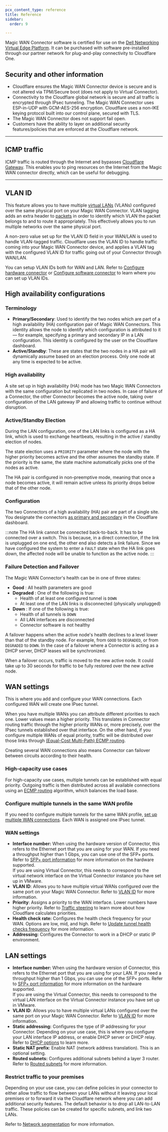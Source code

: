 ```yaml
---
pcx_content_type: reference
title: Reference
sidebar:
  order: 9

---
```



Magic WAN Connector software is certified for use on the [Dell Networking Virtual Edge Platform](https://www.dell.com/support/home/en-us/product-support/product/dell-emc-networking-vep1445-vep1485/docs). It can be purchased with software pre-installed through our partner network for plug-and-play connectivity to Cloudflare One.

## Security and other information

- Cloudflare ensures the Magic WAN Connector device is secure and is not altered via TPM/Secure boot (does not apply to Virtual Connector).
- Connectivity to the Cloudflare global network is secure and all traffic is encrypted through <GlossaryTooltip term="IPsec tunnel">IPsec</GlossaryTooltip> tunneling. The Magic WAN Connector uses ESP-in-UDP with GCM-AES-256 encryption. Cloudflare uses a non-IKE keying protocol built into our control plane, secured with TLS.
- The Magic WAN Connector does not support fail open.
- Customers have the ability to layer on additional security features/policies that are enforced at the Cloudflare network.

---

## ICMP traffic

<GlossaryTooltip term="ICMP">ICMP traffic</GlossaryTooltip> is routed through the Internet and bypasses [Cloudflare Gateway](/cloudflare-one/policies/gateway/). This enables you to ping resources on the Internet from the Magic WAN connector directly, which can be useful for debugging.

---

## VLAN ID

This feature allows you to have multiple [virtual LANs](https://www.cloudflare.com/learning/network-layer/what-is-a-lan/) (VLANs) configured over the same physical port on your Magic WAN Connector. VLAN tagging adds an extra header to [packets](https://www.cloudflare.com/learning/network-layer/what-is-a-packet/) in order to identify which VLAN the packet belongs to and to route it appropriately. This effectively allows you to run multiple networks over the same physical port.

A non-zero value set up for the VLAN ID field in your WAN/LAN is used to handle VLAN-tagged traffic. Cloudflare uses the VLAN ID to handle traffic coming into your Magic WAN Connector device, and applies a VLAN tag with the configured VLAN ID for traffic going out of your Connector through WAN/LAN.

You can setup VLAN IDs both for WAN and LAN. Refer to [Configure hardware connector](/magic-wan/configuration/connector/configure-hardware-connector/) or [Configure software connector](/magic-wan/configuration/connector/configure-virtual-connector/) to learn where you can set up VLAN IDs.

## High availability configurations

### Terminology

- **Primary/Secondary**: Used to identify the two nodes which are part of a high availability (HA) configuration pair of Magic WAN Connectors. This identity allows the node to identify which configuration is attributed to it — for example, specifying a primary and secondary IP in a LAN configuration. This identity is configured by the user on the Cloudflare dashboard.
- **Active/Standby**: These are states that the two nodes in a HA pair will dynamically assume based on an election process. Only one node at any time is expected to be active.

### High availability

A site set up in high availability (HA) mode has two Magic WAN Connectors with the same configuration but replicated in two nodes. In case of failure of a Connector, the other Connector becomes the active node, taking over configuration of the LAN gateway IP and allowing traffic to continue without disruption.

### Active/Standby Election

During the LAN configuration, one of the LAN links is configured as a HA link, which is used to exchange heartbeats, resulting in the active / standby election of nodes.

The state election uses a `PRIORITY` parameter where the node with the higher priority becomes active and the other assumes the standby state. If the priority is the same, the state machine automatically picks one of the nodes as active.

The HA pair is configured in non-preemptive mode, meaning that once a node becomes active, it will remain active unless its priority drops below that of the other node.

### Configuration

The two Connectors of a high availability (HA) pair are part of a single site. You designate the connectors [as primary and secondary](/magic-wan/configuration/connector/configure-hardware-connector/#create-a-high-availability-configuration) in the Cloudflare dashboard.

:::note
The HA link cannot be connected back-to-back. It has to be connected over a switch. This is because, in a direct connection, if the link is unplugged on one end, the other end also detects a link failure. Since we have configured the system to enter a `FAULT` state when the HA link goes down, the affected node will be unable to function as the active node.
:::

### Failure Detection and Failover

The Magic WAN Connector's health can be in one of three states:

- **Good** : All health parameters are good
- **Degraded** : One of the following is true:
  - Health of at least one configured tunnel is `DOWN`
  - At least one of the LAN links is disconnected (physically unplugged)
- **Down** : If one of the following is true:
  - Health of all tunnels is `DOWN`
  - All LAN interfaces are disconnected
  - Connector software is not healthy

A failover happens when the active node's health declines to a level lower than that of the standby node. For example, from `GOOD` to `DEGRADED`, or from `DEGRADED` to `DOWN`. In the case of a failover where a Connector is acting as a DHCP server, DHCP leases will be synchronized.

When a failover occurs, traffic is moved to the new active node. It could take up to 30 seconds for traffic to be fully restored over the new active node.

## WAN settings

This is where you add and configure your WAN connections. Each configured WAN will create one IPsec tunnel.

When you have multiple WANs you can attribute different priorities to each one. Lower values mean a higher priority. This translates in Connector routing traffic through the higher priority WANs or, more precisely, over the IPsec tunnels established over that interface. On the other hand, if you configure multiple WANs of equal priority, traffic will be distributed over those links through [(Equal-Cost Multi-Path) ECMP routing](/magic-wan/reference/traffic-steering/#equal-cost-multi-path-routing).

Creating several WAN connections also means Connector can failover between circuits according to their health.

### High-capacity use cases

For high-capacity use cases, multiple tunnels can be established with equal priority. Outgoing traffic is then distributed across all available connections using an [ECMP routing](/magic-wan/reference/traffic-steering/#equal-cost-multi-path-routing) algorithm, which balances the load base.

### Configure multiple tunnels in the same WAN profile

If you need to configure multiple tunnels for the same WAN profile, [set up multiple WAN connections](/magic-wan/configuration/connector/configure-hardware-connector/#2-create-a-wan). Each WAN is assigned one IPsec tunnel.

### WAN settings

- **Interface number:** When using the hardware version of Connector, this refers to the Ethernet port that you are using for your WAN. If you need a throughput higher than 1 Gbps, you can use one of the SFP+ ports. Refer to [SFP+ port information](/magic-wan/configuration/connector/configure-hardware-connector/sfp-port-information/) for more information on the hardware supported. <br />  If you are using Virtual Connector, this needs to correspond to the virtual network interface on the Virtual Connector instance you have set up in VMware.
- **VLAN ID**: Allows you to have multiple virtual WANs configured over the same port on your Magic WAN Connector. Refer to [VLAN ID](https://developers.cloudflare.com/magic-wan/configuration/connector/reference/#vlan-id) for more information.
- **Priority**: Assigns a priority to the WAN interface. Lower numbers have higher priority. Refer to [Traffic steering](https://developers.cloudflare.com/magic-wan/reference/traffic-steering/) to learn more about how Cloudflare calculates priorities.
- **Health check rate:** Configures the health check frequency for your WAN. Options are low, mid, and high. Refer to [Update tunnel health checks frequency](https://developers.cloudflare.com/magic-wan/configuration/common-settings/tunnel-health-checks/) for more information.
- **Addressing:** Configures the Connector to work in a DHCP or static IP environment.

## LAN settings

- **Interface number:** When using the hardware version of Connector, this refers to the Ethernet port that you are using for your LAN. If you need a throughput higher than 1 Gbps, you can use one of the SFP+ ports. Refer to [SFP+ port information](/magic-wan/configuration/connector/configure-hardware-connector/sfp-port-information/) for more information on the hardware supported. <br />  If you are using the Virtual Connector, this needs to correspond to the virtual LAN interface on the Virtual Connector instance you have set up in VMware.
- **VLAN ID**: Allows you to have multiple virtual LANs configured over the same port on your Magic WAN Connector. Refer to [VLAN ID](https://developers.cloudflare.com/magic-wan/configuration/connector/reference/#vlan-id) for more information.
- **Static addressing:** Configures the type of IP addressing for your Connector. Depending on your use case, this is where you configure your LAN interface IP address, or enable  DHCP server or DHCP relay. Refer to [DHCP options](/magic-wan/configuration/connector/network-options/dhcp/) to learn more.
- **Static NAT prefix**: Enable NAT (network address translation). This is an optional setting.
- **Routed subnets:** Configures additional subnets behind a layer 3 router. Refer to [Routed subnets](/magic-wan/configuration/connector/network-options/routed-subnets/) for more information.

### Restrict traffic to your premises

Depending on your use case, you can define policies in your connector to either allow traffic to flow between your LANs without it leaving your local premises or to forward it via the Cloudflare network where you can add additional security features. The default behavior is to drop all LAN-to-LAN traffic. These policies can be created for specific subnets, and link two LANs.

Refer to [Network segmentation](/magic-wan/configuration/connector/network-options/network-segmentation/) for more information.